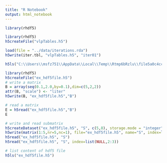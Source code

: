 ```yaml
---
title: "R Notebook"
output: html_notebook
---
```


```r
library(rhdf5)
```


```r
library(rhdf5)
h5createFile("vlpTables.h5")
```


```r
load(file = "../data/iterations.rda")
h5write(iter.tbl, "vlpTables.h5", "iter01")
```



```r
h5ls("C:\\Users\\msfz751\\AppData\\Local\\Temp\\Rtmp6bRzlu\\file5a0c4cc128a7.h5")
```







```r
library(rhdf5)
h5createFile("ex_hdf5file.h5")
# write a matrix
B = array(seq(0.1,2.0,by=0.1),dim=c(5,2,2))
attr(B, "scale") <- "liter"
h5write(B, "ex_hdf5file.h5","B")
```

```r
# read a matrix
E = h5read("ex_hdf5file.h5","B")
E
```

```r
# write and read submatrix
h5createDataset("ex_hdf5file.h5", "S", c(5,8), storage.mode = "integer", chunk=c(5,1), level=7)
h5write(matrix(1:5,nr=5,nc=1), file="ex_hdf5file.h5", name="S", index=list(NULL,1))
h5read("ex_hdf5file.h5", "S")
h5read("ex_hdf5file.h5", "S", index=list(NULL,2:3))
```

```r
# list content of hdf5 file
h5ls("ex_hdf5file.h5")

```


